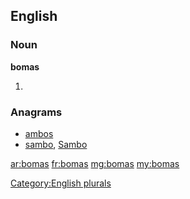 ==English==

===Noun===
'''bomas'''

# {{plural of|boma}}

===Anagrams===
* [[ambos#English|ambos]]
* [[sambo#English|sambo]], [[Sambo#English|Sambo]]

[[Category:English plurals]]

[[ar:bomas]]
[[fr:bomas]]
[[mg:bomas]]
[[my:bomas]]